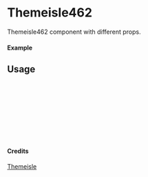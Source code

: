 
<Meta of={Themeisle462} title="Themeisle/Themeisle462" />

# Themeisle462

Themeisle462 component with different props.

#### Example

<Canvas of={Themeisle462.Primary} />

## Usage

```ts
import { Themeisle462 } from "yadl-ui";

const Example = () => {
  return (
      <Themeisle462 />
  );
};

export default Example;
```

#### Credits
[Themeisle](https://themeisle.com/illustrations)

